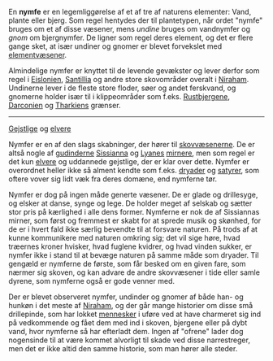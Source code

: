 {{title:Nymfe}}
{{author:Laura Holmegaard}}
{{timestamp:2010-09-17T07:23:21Z}}
{{copyright:Nymfe}}
En '''nymfe''' er en legemliggørelse af et af tre af naturens elementer: Vand, plante eller bjerg. Som regel hentydes der til plantetypen, når ordet "nymfe" bruges om et af disse væsener, mens ''undine'' bruges om vandnymfer og ''gnom'' om bjergnymfer. De ligner som regel deres element, og det er flere gange sket, at især undiner og gnomer er blevet forvekslet med [[elementvæsen|elementvæsener]].

Almindelige nymfer er knyttet til de levende gevækster og lever derfor som regel i [[Eislonien]], [[Santillia]] og andre store skovområder overalt i [[Niraham]]. Undinerne lever i de fleste store floder, søer og andet ferskvand, og gnomerne holder især til i klippeområder som f.eks. [[Rustbjergene]], [[Darconien]] og [[Tharkien|Tharkiens]] grænser.


----
[[Gejstlig|Gejstlige]] og [[elver|elvere]]


Nymfer er en af den slags skabninger, der hører til [[skovvæsen|skovvæsenerne]]. De er altså nogle af [[guderne|gudinderne]] [[Sissianna]] og [[Lyane|Lyanes]] [[mirner|mirnere]], men som regel er det kun [[elver|elvere]] og uddannede gejstlige, der er klar over dette. Nymfer er overordnet heller ikke så alment kendte som f.eks. [[dryade|dryader]] og [[satyr|satyrer]], som oftere vover sig lidt væk fra deres domæne, end nymferne tør.

Nymfer er dog på ingen måde generte væsener. De er glade og drillesyge, og elsker at danse, synge og lege. De holder meget af selskab og sætter stor pris på kærlighed i alle dens former. Nymferne er nok de af Sissiannas mirner, som først og fremmest er skabt for at sprede musik og skønhed, for de er i hvert fald ikke særlig bevendte til at forsvare naturen. På trods af at kunne kommunikere med naturen omkring sig; det vil sige høre, hvad træernes kroner hvisker, hvad fuglene kvidrer, og hvad vinden sukker, er nymfer ikke i stand til at bevæge naturen på samme måde som dryader. Til gengæld er nymferne de første, som får besked om en given fare, som nærmer sig skoven, og kan advare de andre skovvæsener i tide eller samle dyrene, som nymferne også er gode venner med.

Der er blevet observeret nymfer, undinder og gnomer af både han- og hunkøn i det meste af [[Niraham]], og der går mange historier om disse små drillepinde, som har lokket [[menneske|mennesker]] i uføre ved at have charmeret sig ind på vedkommende og fået dem med ind i skoven, bjergene eller på dybt vand, hvor nymferne så har efterladt dem. Ingen af "ofrene" lader dog nogensinde til at være kommet alvorligt til skade ved disse narrestreger, men det er ikke altid den samme historie, som man hører alle steder.